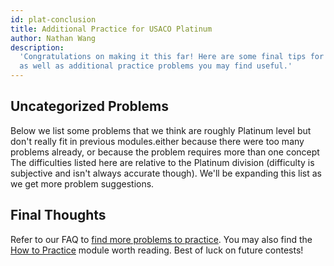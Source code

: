```yaml
---
id: plat-conclusion
title: Additional Practice for USACO Platinum
author: Nathan Wang
description:
  'Congratulations on making it this far! Here are some final tips for Platinum,
  as well as additional practice problems you may find useful.'
---
```


## Uncategorized Problems

Below we list some problems that we think are roughly Platinum level but don't
really fit in previous modules.<Asterisk>either because there were too many
problems already, or because the problem requires more than one
concept</Asterisk> The difficulties listed here are relative to the Platinum
division (difficulty is subjective and isn't always accurate though). We'll be
expanding this list as we get more problem suggestions.

<Problems problems="problems" />

## Final Thoughts

Refer to our FAQ to
[find more problems to practice](/usaco-faq#q-where-can-i-find-more-practice-problems).
You may also find the [How to Practice](https://usaco.guide/general/practicing)
module worth reading. Best of luck on future contests!
